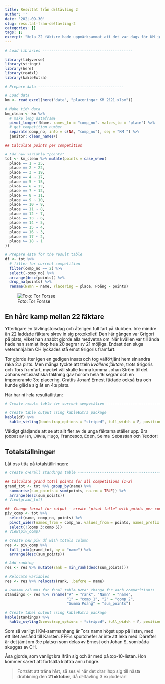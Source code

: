 ```yaml
---
title: Resultat från deltävling 2
author: ''
date: '2021-09-30'
slug: resultat-fran-deltavling-2
categories: []
tags: []
excerpt: "Hela 22 fäktare hade uppmärksammat att det var dags för KM igen. Denna gång gjorde också Grigori sin årsdebut i  tävlingen."
---
```


```r
# Load libraries -----------------------------------------

library(tidyverse)
library(stringr)
library(here)
library(readxl)
library(kableExtra)

# Prepare data ---------------------------------------

# Load data
km <- read_excel(here("data", "placeringar KM 2021.xlsx"))

# Make tidy data
km_clean <- km %>%
  # make long dataframe
  pivot_longer(!Name, names_to = "comp_no", values_to = "place") %>% 
  # get competition number
  separate(comp_no, into = c(NA, "comp_no"), sep = "KM ") %>%
  janitor::clean_names()

## Calculate points per competition

# Add new variable "points"
tot <- km_clean %>% mutate(points = case_when(
  place == 1 ~ 25,
  place == 2 ~ 22,
  place == 3 ~ 19,
  place == 4 ~ 17,
  place == 5 ~ 15,
  place == 6 ~ 13,
  place == 7 ~ 12,
  place == 8 ~ 11,
  place == 9 ~ 10,
  place == 10 ~ 9,
  place == 11 ~ 8,
  place == 12 ~ 7,
  place == 13 ~ 6,
  place == 14 ~ 5,
  place == 15 ~ 4,
  place == 16 ~ 3,
  place == 17 ~ 2,
  place >= 18 ~ 1
))

# Prepare data for the result table
df <- tot %>% 
  # filter for current competition
  filter(comp_no == 2) %>%
  select(-comp_no) %>% 
  arrange(desc(points)) %>% 
  drop_na(points) %>% 
  rename(Namn = name, Placering = place, Poäng = points)

```

![Foto: Tor Forsse](km2.jpg)

## En hård kamp mellan 22 fäktare

Ytterligare en tävlingstorsdag och återigen full fart på klubben. Inte mindre än 22 laddade fäktare skrev in sig protokollet! Den här gången var Grigori på plats, vilket han snabbt gjorde alla medvetna om. När kvällen var till ända hade han samlat ihop hela 20 segrar av 21 möjliga. Endast den sluga veteranhjälten CH lyckades stå emot Grigoris framfart.

Tor gjorde åter igen en gedigen insats och tog välförtjänt hem sin andra raka 2:a plats. Men många tyckte att titeln *kvällens fäktare*, trots Grigoris och Tors framfart, mycket väl skulle kunna komma Johan Ström till del. Johans entusiastiska fäktning gav honom hela 16 segrar och en imponerande 3:e placering. Grattis Johan! Ernest fäktade också bra och kunde glädja sig åt en 4:e plats.

Här har ni hela resultatlistan:

```r
# Create result table for current competition -----------------------------

# Create table output using kableExtra package
kable(df) %>%
  kable_styling(bootstrap_options = "striped", full_width = F, position = "left")
```

Väldigt glädjande att se att allt fler av de unga fäktarna ställer upp. Bra jobbat av Ian, Olivia, Hugo, Francesco, Eden, Selma, Sebastian och Teodor!

## Totalställningen

Låt oss titta på totalställningen:

```r
# Create overall standings table ------------------------------------------

## Calculate grand total points for all competitions (1-2)
grand_tot <- tot %>% group_by(name) %>%
  summarise(sum_points = sum(points, na.rm = TRUE)) %>% 
  arrange(desc(sum_points))
# View(grand_tot)

##  Change format for output - create "pivot table" with points per competition
piv_comp <- tot %>% 
  select(name, comp_no, points) %>% 
  pivot_wider(names_from = comp_no, values_from = points, names_prefix = "comp_") %>% 
  select(!(comp_3:comp_5))
# View(piv_comp)

# Create new piv df with totals column
res <- piv_comp %>%
  full_join(grand_tot, by = "name") %>% 
  arrange(desc(sum_points))

# Add ranking
res <- res %>% mutate(rank = min_rank(desc(sum_points)))

# Relocate variables
res <- res %>% relocate(rank, .before = name)

# Rename columns for final table Note: change for each competition!!
standings <- res %>% rename("#" = "rank", "Namn" = "name", 
                            "1" = "comp_1", "2" = "comp_2",
                            "Summa Poäng" = "sum_points")

# Create tabel output using kableExtra package
kable(standings) %>%
  kable_styling(bootstrap_options = "striped", full_width = F, position = "left")
```

Som så vanligt i KM-sammanhang är Tors namn högst upp på listan, med ett litet avstånd till Karsten. FFF:s sportchefer är inte att leka med! Därefter är det jämt om 3:e platsen som delas av Ernest och Johan S, som båda skuggas av CH.

Åsa gjorde, som vanligt bra ifrån sig och är med på top-10-listan. Hon kommer säkert att fortsätta klättra ännu högre.

> Fortsätt att träna hårt, så ses vi när det drar ihop sig till nästa drabbning den **21 oktober**, då deltävling 3 exploderar!
